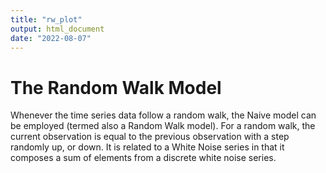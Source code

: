 ```yaml
---
title: "rw_plot"
output: html_document
date: "2022-08-07"
---
```


# The Random Walk Model  

Whenever the time series data follow a random walk, the Naive model can be employed (termed also a Random Walk model). For a random walk, the current observation is equal to the previous observation with a step randomly up, or down. It is related to a White Noise series in that it composes a sum of elements from a discrete white noise series. 
